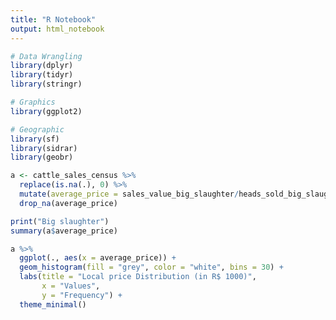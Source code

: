 ```yaml
---
title: "R Notebook"
output: html_notebook
---
```


```r
# Data Wrangling
library(dplyr)
library(tidyr)
library(stringr)

# Graphics
library(ggplot2)

# Geographic
library(sf)
library(sidrar)
library(geobr)
```


```r
a <- cattle_sales_census %>%
  replace(is.na(.), 0) %>% 
  mutate(average_price = sales_value_big_slaughter/heads_sold_big_slaughter) %>% 
  drop_na(average_price) 

```


```r
print("Big slaughter")
summary(a$average_price)
```


```r
a %>% 
  ggplot(., aes(x = average_price)) +
  geom_histogram(fill = "grey", color = "white", bins = 30) +
  labs(title = "Local price Distribution (in R$ 1000)", 
       x = "Values", 
       y = "Frequency") +
  theme_minimal()
```



